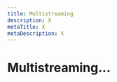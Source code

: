 ```yaml
---
title: Multistreaming
description: X
metaTitle: X
metaDescription: X
---
```


# Multistreaming...

<!-- This page is not displayed via navigation. Need to understand whether it needs to exist and if so, what content is appropriate to include. -->

